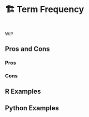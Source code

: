 # 🏗️ Term Frequency {#sec-text-tf}

::: {style="visibility: hidden; height: 0px;"}
## Term Frequency
:::

WIP

## Pros and Cons

### Pros

### Cons

## R Examples

## Python Examples

